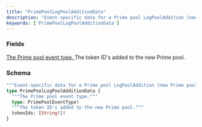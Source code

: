 ```yaml
---
title: "PrimePoolLogPoolAdditionData"
description: "Event-specific data for a Prime pool LogPoolAddition (new Prime pool) transaction."
keywords: ['PrimePoolLogPoolAdditionData']
---
```


### Fields

<a href="/api-reference/types/primepooleventtype">
  <ResponseField name="type" type="PrimePoolEventType!" required>
    The Prime pool event type.
  </ResponseField>
</a>

<ResponseField name="tokenIds" type="[String!]!" required>
  The token ID's added to the new Prime pool.
</ResponseField>

### Schema


```graphql 
"""Event-specific data for a Prime pool LogPoolAddition (new Prime pool) transaction."""
type PrimePoolLogPoolAdditionData {
  """The Prime pool event type."""
  type: PrimePoolEventType!
  """The token ID's added to the new Prime pool."""
  tokenIds: [String!]!
}
```
